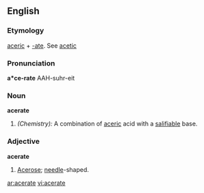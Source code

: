 ==English==

===Etymology===
[[aceric]] + [[-ate]].  See [[acetic]]

===Pronunciation===
'''a*ce-rate'''
AAH-suhr-eit

===Noun===
'''acerate'''

# ''(Chemistry):'' A combination of [[aceric]] acid with a [[salifiable]] base.

===Adjective===
'''acerate'''

# [[Acerose]]; [[needle]]-shaped.

[[ar:acerate]]
[[vi:acerate]]